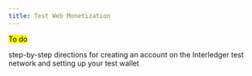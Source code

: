 ```yaml
---
title: Test Web Monetization
---
```


<mark>To do</mark>

step-by-step directions for creating an account on the Interledger test network and setting up your test wallet